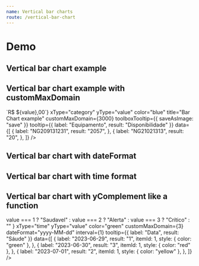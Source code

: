 ```yaml
---
name: Vertical bar charts
route: /vertical-bar-chart
---
```



# Demo

## Vertical bar chart example

<Playground>
  <VerticalBarChart
    showBarLabel
    yComplement="%"
    xType="category"
    yType="value"
    color="green"
    title="Bar Chart example"
    toolboxTooltip={{ saveAsImage: "save" }}
    tooltip={{ label: "Equipamento", result: "Disponibilidade" }}
    data={[
      {
        label: "NG209131231",
        result: "100",
        itemId: 1,
      },
      {
        label: "NG21021313",
        result: "10",
        itemId: 1,
      },
      {
        label: "NG211131231",
        result: "100",
        itemId: 1,
      },
      {
        label: "NG21221312313",
        result: "100",
        itemId: 1,
      },
      {
        label: "NG213133123",
        result: "100",
        itemId: 1,
      },
      {
        label: "NG2142232313",
        result: "100",
        itemId: 1,
      },
      {
        label: "NG2151111",
        result: "10",
        itemId: 1,
      },
      {
        label: "NG216444533",
        result: "100",
        itemId: 1,
      },
      {
        label: "NG2172222",
        result: "100",
        itemId: 1,
      },
      {
        label: "NG21822222",
        result: "100",
        itemId: 1,
      },
      {
        label: "NG2192222222222",
        result: "10",
        itemId: 1,
      },
      {
        label: "NG22022222222222",
        result: "100",
        itemId: 1,
      },
      {
        label: "NG22122222222",
        result: "100",
        itemId: 1,
      },
      {
        label: "NG2222222222222",
        result: "100",
        itemId: 1,
      },
      {
        label: "31",
        result: "100",
        itemId: 1,
      },
      {
        label: "3",
        result: "10",
        itemId: 1,
      },
      {
        label: "31",
        result: "100",
        itemId: 1,
      },
      {
        label: "2313",
        result: "100",
        itemId: 1,
      },
      {
        label: "23",
        result: "100",
        itemId: 1,
      },
      {
        label: "313",
        result: "100",
        itemId: 1,
      },
      {
        label: "45",
        result: "10",
        itemId: 1,
      },
      {
        label: "33",
        result: "100",
        itemId: 1,
      },
      {
        label: "89",
        result: "100",
        itemId: 1,
      },
      {
        label: "299",
        result: "100",
        itemId: 1,
      },
      {
        label: "222222",
        result: "10",
        itemId: 1,
      },
      {
        label: "222484842222",
        result: "100",
        itemId: 1,
      },
      {
        label: "2222",
        result: "100",
        itemId: 1,
      },
      {
        label: "22222552",
        result: "100",
        itemId: 1,
      },
    ]}
  />
</Playground>

## Vertical bar chart example with customMaxDomain

<Playground>
  <VerticalBarChart
    showBarLabel
    yComplement={(value) => `R$ ${value},00`}
    xType="category"
    yType="value"
    color="blue"
    title="Bar Chart example"
    customMaxDomain={3000}
    toolboxTooltip={{ saveAsImage: "save" }}
    tooltip={{ label: "Equipamento", result: "Disponibilidade" }}
    data={[
      {
        label: "NG209131231",
        result: "2057",
      },
      {
        label: "NG21021313",
        result: "20",
      },
    ]}
  />
</Playground>

## Vertical bar chart with dateFormat

<Playground>
  <VerticalBarChart
    showBarLabel
    title="Bar Chart example"
    xType="time"
    yComplement="%"
    dateFormat="yyyy-MM"
    color="blue"
    customMaxDomain={100}
    toolboxTooltip={{ saveAsImage: "save as image" }}
    tooltip={{ label: "Date", result: "Disp" }}
    data={[
      {
        label: "2020-01",
        result: "50",
      },
    ]}
  />
</Playground>

## Vertical bar chart with time format

<Playground>
  <VerticalBarChart
    showBarLabel
    title="Bar Chart with hours"
    xType="category"
    yType="time"
    yComplement="h"
    color="orange"
    customMaxDomain={240}
    toolboxTooltip={{ saveAsImage: "save as image" }}
    tooltip={{ label: "Grupo", result: "MTTR" }}
    data={[
      {
        label: "A",
        result: "238.62",
      },
      {
        label: "B",
        result: "28.80",
      },
      {
        label: "C",
        result: "62.30",
      },
    ]}
  />
</Playground>

## Vertical bar chart with yComplement like a function

<Playground>
  <VerticalBarChart
    yComplement={(value) =>
      value === 1
        ? "Saudavel"
        : value === 2
        ? "Alerta"
        : value === 3
        ? "Crítico"
        : ""
    }
    xType="time"
    yType="value"
    color="green"
    customMaxDomain={3}
    dateFormat="yyyy-MM-dd"
    interval={1}
    tooltip={{ label: "Data", result: "Sáude" }}
    data={[
      {
        label: "2023-06-29",
        result: "1",
        itemId: 1,
        style: { color: "green" },
      },
      {
        label: "2023-06-30",
        result: "3",
        itemId: 1,
        style: { color: "red" },
      },
      {
        label: "2023-07-01",
        result: "2",
        itemId: 1,
        style: { color: "yellow" },
      },
    ]}
  />
</Playground>
